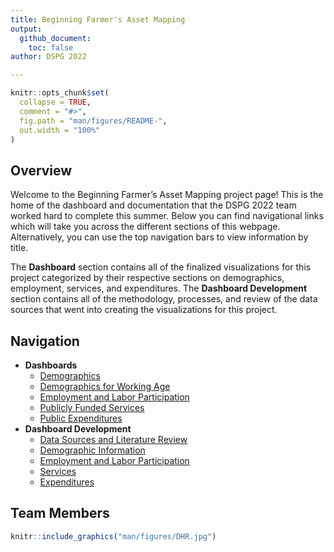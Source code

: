 ```yaml
---
title: Beginning Farmer's Asset Mapping
output: 
  github_document:
    toc: false
author: DSPG 2022

---
```


<!-- README.md is generated from README.Rmd. Please edit that file -->

```r
knitr::opts_chunk$set(
  collapse = TRUE,
  comment = "#>",
  fig.path = "man/figures/README-",
  out.width = "100%"
)
```


## Overview

Welcome to the Beginning Farmer's Asset Mapping project page! This is the home of the dashboard and documentation that the DSPG 2022 team worked hard to complete this summer. Below you can find navigational links which will take you across the different sections of this webpage. Alternatively, you can use the top navigation bars to view information by title.

The __Dashboard__ section contains all of the finalized visualizations for this project categorized by their respective sections on demographics, employment, services, and expenditures. The __Dashboard Development__ section contains all of the methodology, processes, and review of the data sources that went into creating the visualizations for this project.


## Navigation

- __Dashboards__
    + [Demographics](https://dspg-2022.github.io/DHR-Disabilities/articles/DemographicDashboard.html)
    + [Demographics for Working Age](https://dspg-2022.github.io/DHR-Disabilities/articles/DemographicsWorkingAge.html)
    + [Employment and Labor Participation](https://dspg-2022.github.io/DHR-Disabilities/articles/EmploymentLaborDashboard.html)
    + [Publicly Funded Services](https://dspg-2022.github.io/DHR-Disabilities/articles/ServicesDashboard.html)
    + [Public Expenditures](https://dspg-2022.github.io/DHR-Disabilities/articles/ExpendituresDashboard.html)
- **Dashboard Development**
    + [Data Sources and Literature Review](https://dspg-2022.github.io/DHR-Disabilities/articles/Dashboard_Development/DataLiteratureReview.html)
    + [Demographic Information](https://dspg-2022.github.io/DHR-Disabilities/articles/Dashboard_Development/Demographics.html)
    + [Employment and Labor Participation](https://dspg-2022.github.io/DHR-Disabilities/articles/Dashboard_Development/EmploymentAndLabor.html)
    + [Services](https://dspg-2022.github.io/DHR-Disabilities/articles/Dashboard_Development/Services.html)
    + [Expenditures](https://dspg-2022.github.io/DHR-Disabilities/articles/Dashboard_Development/Expenditures.html)

## Team Members

```r
knitr::include_graphics("man/figures/DHR.jpg")
```

